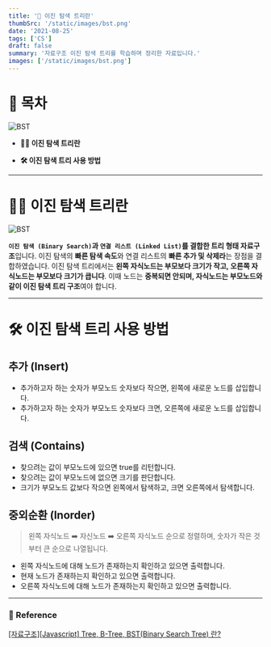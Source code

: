 ```yaml
---
title: '🌳 이진 탐색 트리란'
thumbSrc: '/static/images/bst.png'
date: '2021-08-25'
tags: ['CS']
draft: false
summary: '자료구조 이진 탐색 트리를 학습하며 정리한 자료입니다.'
images: ['/static/images/bst.png']
---
```


# 📌 목차

![BST](/static/images/bst.png)

- **💁🏻 이진 탐색 트리란**

- **🛠️ 이진 탐색 트리 사용 방법**

---

# 💁🏻 이진 탐색 트리란

![BST](/static/images/bst2.png)

**`이진 탐색 (Binary Search)`과 `연결 리스트 (Linked List)`를 결합한 트리 형태 자료구조**입니다. 이진 탐색의 **빠른 탐색 속도**와 연결 리스트의 **빠른 추가 및 삭제라**는 장점을 결합하였습니다. 이진 탐색 트리에서는 **왼쪽 자식노드는 부모보다 크기가 작고, 오른쪽 자식노드는 부모보다 크기가 큽니다**. 이때 노드는 **중복되면 안되며, 자식노드는 부모노드와 같이 이진 탐색 트리 구조**여야 합니다.

---

# 🛠️ 이진 탐색 트리 사용 방법

## 추가 (Insert)

- 추가하고자 하는 숫자가 부모노드 숫자보다 작으면, 왼쪽에 새로운 노드를 삽입합니다.
- 추가하고자 하는 숫자가 부모노드 숫자보다 크면, 오른쪽에 새로운 노드를 삽입합니다.

## 검색 (Contains)

- 찾으려는 값이 부모노드에 있으면 true를 리턴합니다.
- 찾으려는 값이 부모노드에 없으면 크기를 판단합니다.
- 크기가 부모노드 값보다 작으면 왼쪽에서 탐색하고, 크면 오른쪽에서 탐색합니다.

## 중외순환 (Inorder)

> 왼쪽 자식노드 ➡️ 자신노드 ➡️ 오른쪽 자식노드 순으로 정렬하며, 숫자가 작은 것 부터 큰 순으로 나열됩니다.

- 왼쪽 자식노드에 대해 노드가 존재하는지 확인하고 있으면 출력합니다.
- 현재 노드가 존재하는지 확인하고 있으면 출력합니다.
- 오른쪽 자식노드에 대해 노드가 존재하는지 확인하고 있으면 출력합니다.

---

### 🔗 Reference

[[자료구조][Javascript] Tree, B-Tree, BST(Binary Search Tree) 란?](https://medium.com/@songjaeyoung92/%EC%9E%90%EB%A3%8C%EA%B5%AC%EC%A1%B0-javascript-tree-b-tree-bst-binary-search-tree-%EB%9E%80-26c15af98d6c)
